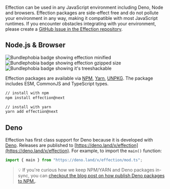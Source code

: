 Effection can be used in any JavaScript environment including Deno, Node and browsers. Effection packages are side-effect free and do not pollute your environment in any way, making it compatible with most JavaScript runtimes.
If you encounter obstacles integrating with your environment, please create a [GitHub Issue in the Effection repository](https://github.com/thefrontside/effection/issues/new).

## Node.js & Browser

<p class="inline-flex space-x-2 my-0">
  <img class="my-0" src="https://badgen.net/bundlephobia/min/effection" alt="Bundlephobia badge showing effection minified" />
  <img class="my-0" src="https://badgen.net/bundlephobia/minzip/effection" alt="Bundlephobia badge showing effection gzipped size" />
  <img class="my-0" src="https://badgen.net/bundlephobia/tree-shaking/effection" alt="Bundlephobia badge showing it's treeshackable" />
</p>

Effection packages are available via [NPM][npm], [Yarn][yarn], [UNPKG][unpkg]. The package includes ESM, CommonJS and TypeScript types.

```bash
// install with npm
npm install effection@next

// install with yarn
yarn add effection@next
```

## Deno

Effection has first class support for Deno because it is developed with [Deno](https://deno.land). Releases are published to [https://deno.land/x/effection](https://deno.land/x/effection). For example, to import the `main()` function:

```ts
import { main } from "https://deno.land/x/effection/mod.ts";
```

> 💡 If you're curious how we keep NPM/YARN and Deno packages in-sync, you can [checkout the blog post on how publish Deno packages to NPM.][deno-npm-publish].

[deno-npm-publish]: https://frontside.com/blog/2023-04-27-deno-is-the-easiest-way-to-author-npm-packages/
[unpkg]: https://unpkg.com/effection
[yarn]: https://yarnpkg.com/package?q=effection&name=effection
[npm]: https://www.npmjs.com/package/effection
[bundlephobia]: https://bundlephobia.com/package/effection